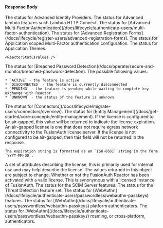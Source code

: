 
#### Response Body

<APIBlock>
  <APIField name="status.advancedIdentityProviders" type="String">
    The status for Advanced Identity Providers.

<ReactorStatusValues />
  </APIField>
  <APIField name="status.advancedLambdas" type="String" since="1.35.0">
    The status for Advanced lambda features such Lambda HTTP Connect.

<ReactorStatusValues />
  </APIField>
  <APIField name="status.advancedMultiFactorAuthentication" type="String">
    The status for [Advanced Multi-Factor Authentication](/docs/lifecycle/authenticate-users/multi-factor-authentication).

<ReactorStatusValues />
  </APIField>
  <APIField name="status.advancedRegistration" type="String">
    The status for [Advanced Registration Forms](/docs/lifecycle/register-users/advanced-registration-forms).

<ReactorStatusValues />
  </APIField>
  <APIField name="status.applicationMultiFactorAuthentication" type="String" since="1.37.0">
    The status for Application scoped Multi-Factor authentication configuration.

<ReactorStatusValues />
  </APIField>
  <APIField name="status.applicationThemes" type="String">
    The status for Application Themes.

    <ReactorStatusValues />
  </APIField>
  <APIField name="status.breachedPasswordDetection" type="String">
    The status for [Breached Password Detection](/docs/operate/secure-and-monitor/breached-password-detection). The possible following values:

    * `ACTIVE` - the feature is active
    * `DISCONNECTED` - the feature is currently disconnected
    * `PENDING` - the feature is pending while waiting to complete key exchange with Reactor
    * `UNKNOWN` - the status of the feature is unknown
  </APIField>
  <APIField name="status.connectors" type="String">
    The status for [Connectors](/docs/lifecycle/migrate-users/connectors/overview).

<ReactorStatusValues />
  </APIField>
  <APIField name="status.entityManagement" type="String">
    The status for [Entity Management](/docs/get-started/core-concepts/entity-management).

<ReactorStatusValues />
  </APIField>
  <APIField name="status.expiration" type="String" since="1.36.0">
    If the license is configured to be air-gapped, this value will be returned to indicate the license expiration. An air-gapped license is one that does not require egress network connectivity to the FusionAuth license server. If the license is not configured to be air-gapped, then this field will not be returned in the response.

    The expiration string is formatted as an `ISO-8601` string in the form `YYYY-MM-DD`.
  </APIField>
  <APIField name="status.licenseAttributes" type="Map<String, String>" since="1.37.0">
    A set of attributes describing the license, this is primarily used for internal use and may help describe the license. The values returned in this object are subject to change.
  </APIField>
  <APIField name="status.licensed" type="Boolean">
    Whether or not the FusionAuth Reactor has been activated with a valid license. This is synonymous with a licensed instance of FusionAuth.
  </APIField>
  <APIField name="status.scimServer" type="String" since="1.36.0">
    The status for the SCIM Server features.

<ReactorStatusValues />
  </APIField>
  <APIField name="status.threatDetection" type="String" since="1.30.0">
    The status for the Threat Detection feature set.

<ReactorStatusValues />
  </APIField>
  <APIField name="status.webAuthn" type="String" since="1.41.0">
    The status for [WebAuthn](/docs/lifecycle/authenticate-users/passwordless/webauthn-passkeys) features.

<ReactorStatusValues />
  </APIField>
  <APIField name="status.webAuthnPlatformAuthenticators" type="String" since="1.41.0">
    The status for [WebAuthn](/docs/lifecycle/authenticate-users/passwordless/webauthn-passkeys) platform authenticators.

<ReactorStatusValues />
  </APIField>
  <APIField name="status.webAuthnRoamingAuthenticators" type="String" since="1.41.0">
    The status for [WebAuthn](/docs/lifecycle/authenticate-users/passwordless/webauthn-passkeys) roaming, or cross-platform, authenticators.

<ReactorStatusValues />
  </APIField>
</APIBlock>

<JSON title="Example Response JSON" src="reactor/status/response.json" />
